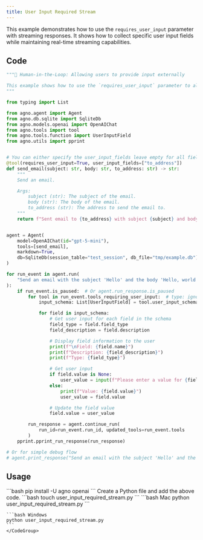 ```yaml
---
title: User Input Required Stream
---
```


This example demonstrates how to use the `requires_user_input` parameter with streaming responses. It shows how to collect specific user input fields while maintaining real-time streaming capabilities.

## Code

```python cookbook/agents/human_in_the_loop/user_input_required_stream.py
"""🤝 Human-in-the-Loop: Allowing users to provide input externally

This example shows how to use the `requires_user_input` parameter to allow users to provide input externally.
"""

from typing import List

from agno.agent import Agent
from agno.db.sqlite import SqliteDb
from agno.models.openai import OpenAIChat
from agno.tools import tool
from agno.tools.function import UserInputField
from agno.utils import pprint


# You can either specify the user_input_fields leave empty for all fields to be provided by the user
@tool(requires_user_input=True, user_input_fields=["to_address"])
def send_email(subject: str, body: str, to_address: str) -> str:
    """
    Send an email.

    Args:
        subject (str): The subject of the email.
        body (str): The body of the email.
        to_address (str): The address to send the email to.
    """
    return f"Sent email to {to_address} with subject {subject} and body {body}"


agent = Agent(
    model=OpenAIChat(id="gpt-5-mini"),
    tools=[send_email],
    markdown=True,
    db=SqliteDb(session_table="test_session", db_file="tmp/example.db"),
)

for run_event in agent.run(
    "Send an email with the subject 'Hello' and the body 'Hello, world!'", stream=True
):
    if run_event.is_paused:  # Or agent.run_response.is_paused
        for tool in run_event.tools_requiring_user_input:  # type: ignore
            input_schema: List[UserInputField] = tool.user_input_schema  # type: ignore

            for field in input_schema:
                # Get user input for each field in the schema
                field_type = field.field_type
                field_description = field.description

                # Display field information to the user
                print(f"\nField: {field.name}")
                print(f"Description: {field_description}")
                print(f"Type: {field_type}")

                # Get user input
                if field.value is None:
                    user_value = input(f"Please enter a value for {field.name}: ")
                else:
                    print(f"Value: {field.value}")
                    user_value = field.value

                # Update the field value
                field.value = user_value

        run_response = agent.continue_run(
            run_id=run_event.run_id, updated_tools=run_event.tools
        )
    pprint.pprint_run_response(run_response)

# Or for simple debug flow
# agent.print_response("Send an email with the subject 'Hello' and the body 'Hello, world!'", stream=True)
```

## Usage

<Steps>
  <Snippet file="create-venv-step.mdx" />

  <Step title="Install libraries">
    ```bash
    pip install -U agno openai
    ```
  </Step>

  <Snippet file="export-openai-api.mdx" />

  <Step title="Create a Python file">
    Create a Python file and add the above code.
    ```bash
    touch user_input_required_stream.py
    ```
  </Step>

  <Step title="Run Agent">
    <CodeGroup>
    ```bash Mac
    python user_input_required_stream.py
    ```
    
    ```bash Windows  
    python user_input_required_stream.py
    ```
    </CodeGroup>
  </Step>

  <Snippet file="find-all-cookbooks.mdx" />
</Steps>